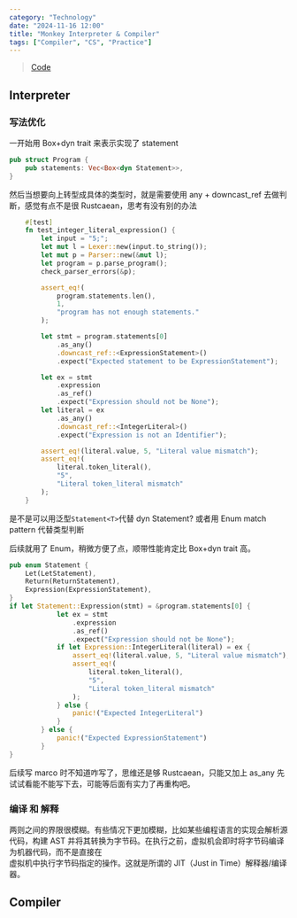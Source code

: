 ```yaml
---
category: "Technology"
date: "2024-11-16 12:00"
title: "Monkey Interpreter & Compiler"
tags: ["Compiler", "CS", "Practice"]
---
```


> [Code](https://github.com/Ysoding/monkey-rust)

## Interpreter

### 写法优化

一开始用 Box+dyn trait 来表示实现了 statement

```rust
pub struct Program {
    pub statements: Vec<Box<dyn Statement>>,
}
```

然后当想要向上转型成具体的类型时，就是需要使用 any + downcast_ref 去做判断，感觉有点不是很 Rustcaean，思考有没有别的办法

```rust
    #[test]
    fn test_integer_literal_expression() {
        let input = "5;";
        let mut l = Lexer::new(input.to_string());
        let mut p = Parser::new(&mut l);
        let program = p.parse_program();
        check_parser_errors(&p);

        assert_eq!(
            program.statements.len(),
            1,
            "program has not enough statements."
        );

        let stmt = program.statements[0]
            .as_any()
            .downcast_ref::<ExpressionStatement>()
            .expect("Expected statement to be ExpressionStatement");

        let ex = stmt
            .expression
            .as_ref()
            .expect("Expression should not be None");
        let literal = ex
            .as_any()
            .downcast_ref::<IntegerLiteral>()
            .expect("Expression is not an Identifier");

        assert_eq!(literal.value, 5, "Literal value mismatch");
        assert_eq!(
            literal.token_literal(),
            "5",
            "Literal token_literal mismatch"
        );
    }


```

是不是可以用泛型`Statement<T>`代替 dyn Statement? 或者用 Enum match pattern 代替类型判断

后续就用了 Enum，稍微方便了点，顺带性能肯定比 Box+dyn trait 高。

```rust
pub enum Statement {
    Let(LetStatement),
    Return(ReturnStatement),
    Expression(ExpressionStatement),
}
if let Statement::Expression(stmt) = &program.statements[0] {
            let ex = stmt
                .expression
                .as_ref()
                .expect("Expression should not be None");
            if let Expression::IntegerLiteral(literal) = ex {
                assert_eq!(literal.value, 5, "Literal value mismatch");
                assert_eq!(
                    literal.token_literal(),
                    "5",
                    "Literal token_literal mismatch"
                );
            } else {
                panic!("Expected IntegerLiteral")
            }
        } else {
            panic!("Expected ExpressionStatement")
        }
}
```

后续写 marco 时不知道咋写了，思维还是够 Rustcaean，只能又加上 as_any 先试试看能不能写下去，可能等后面有实力了再重构吧。

### 编译 和 解释

两则之间的界限很模糊。有些情况下更加模糊，比如某些编程语言的实现会解析源代码，构建 AST 并将其转换为字节码。在执行之前，虚拟机会即时将字节码编译为机器代码，而不是直接在  
虚拟机中执行字节码指定的操作。这就是所谓的 JIT（Just in Time）解释器/编译器。

## Compiler
